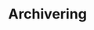 # Archivering

<!--
Alle documenten betreffende het toestel worden digitaal bewaard op `google drive`:
`ANALYTISCH LABO\Beheer\4.Toestellen` onder de map van het toestel.
LINK INVOEGEN
-->
